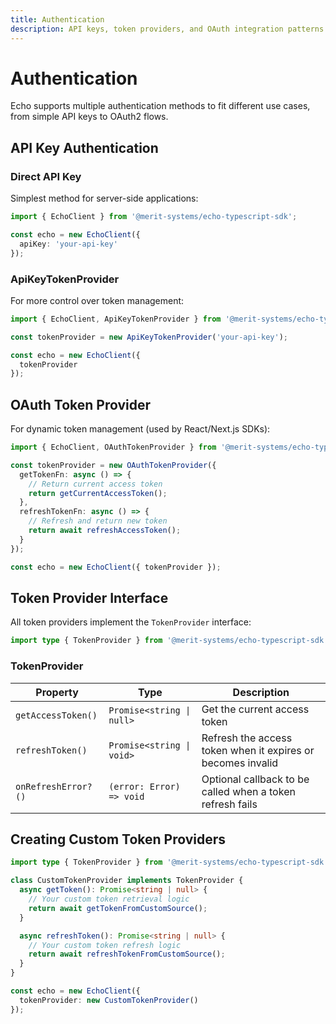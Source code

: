 ```yaml
---
title: Authentication
description: API keys, token providers, and OAuth integration patterns
---
```


# Authentication

Echo supports multiple authentication methods to fit different use cases, from simple API keys to OAuth2 flows.

## API Key Authentication

### Direct API Key

Simplest method for server-side applications:

```typescript
import { EchoClient } from '@merit-systems/echo-typescript-sdk';

const echo = new EchoClient({
  apiKey: 'your-api-key'
});
```

### ApiKeyTokenProvider

For more control over token management:

```typescript
import { EchoClient, ApiKeyTokenProvider } from '@merit-systems/echo-typescript-sdk';

const tokenProvider = new ApiKeyTokenProvider('your-api-key');

const echo = new EchoClient({
  tokenProvider
});
```

## OAuth Token Provider

For dynamic token management (used by React/Next.js SDKs):

```typescript
import { EchoClient, OAuthTokenProvider } from '@merit-systems/echo-typescript-sdk';

const tokenProvider = new OAuthTokenProvider({
  getTokenFn: async () => {
    // Return current access token
    return getCurrentAccessToken();
  },
  refreshTokenFn: async () => {
    // Refresh and return new token
    return await refreshAccessToken();
  }
});

const echo = new EchoClient({ tokenProvider });
```

## Token Provider Interface

All token providers implement the `TokenProvider` interface:

```typescript
import type { TokenProvider } from '@merit-systems/echo-typescript-sdk';
```

### TokenProvider

| Property | Type | Description |
|----------|------|-------------|
| `getAccessToken()` | `Promise<string \| null>` | Get the current access token |
| `refreshToken()` | `Promise<string \| void>` | Refresh the access token when it expires or becomes invalid |
| `onRefreshError?()` | `(error: Error) => void` | Optional callback to be called when a token refresh fails |

## Creating Custom Token Providers

```typescript
import type { TokenProvider } from '@merit-systems/echo-typescript-sdk';

class CustomTokenProvider implements TokenProvider {
  async getToken(): Promise<string | null> {
    // Your custom token retrieval logic
    return await getTokenFromCustomSource();
  }

  async refreshToken(): Promise<string | null> {
    // Your custom token refresh logic
    return await refreshTokenFromCustomSource();
  }
}

const echo = new EchoClient({
  tokenProvider: new CustomTokenProvider()
});
```


